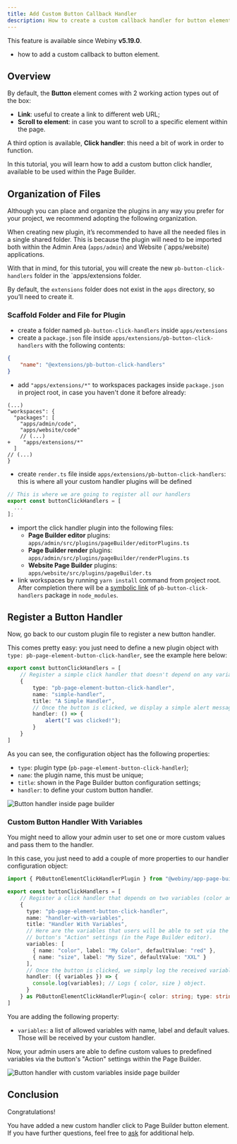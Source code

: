 ```yaml
---
title: Add Custom Button Callback Handler
description: How to create a custom callback handler for button element.
---
```



<!-- Include this when needed (e.g. when explaining a feature that was introduced in a specific Webiny version) -->

<Alert type="info" title="Can I Use This?">

This feature is available since Webiny **v5.19.0**.

</Alert>

<!-- Always include this section on top of the page. -->

<Alert type="success" title="What You’ll Learn">

- how to add a custom callback to button element.

</Alert>

## Overview

By default, the **Button** element comes with 2 working action types out of the box:

- **Link**: useful to create a link to different web URL;
- **Scroll to element**: in case you want to scroll to a specific element within the page.

A third option is available, **Click handler**: this need a bit of work in order to function.

In this tutorial, you will learn how to add a custom button click handler, available to be used within the Page Builder.

## Organization of Files

Although you can place and organize the plugins in any way you prefer for your project, we recommend adopting the following organization.

When creating new plugin, it’s recommended to have all the needed files in a single shared folder. This is because the plugin will need to be imported both within the Admin Area (`apps/admin`) and Website (`apps/website) applications.

With that in mind, for this tutorial, you will create the new `pb-button-click-handlers` folder in the `apps/extensions folder.


<Alert type="info">

By default, the `extensions` folder does not exist in the `apps` directory, so you’ll need to create it.

</Alert>

### Scaffold Folder and File for Plugin

- create a folder named `pb-button-click-handlers` inside `apps/extensions`
- create a `package.json` file inside `apps/extensions/pb-button-click-handlers` with the following contents:

```json apps/extensions/pb-button-click-handlers/package.json
{
    "name": "@extensions/pb-button-click-handlers"
}
```

- add `"apps/extensions/*"` to workspaces packages inside `package.json` in project root, in case you haven't done it before already:

```diff-js {project-root}/package.json
(...)
"workspaces": {
  "packages": [
    "apps/admin/code",
    "apps/website/code"
    // (...)
+    "apps/extensions/*"
  ]
// (...)
}
```

- create `render.ts` file inside `apps/extensions/pb-button-click-handlers`: this is where all your custom handler plugins will be defined

```ts apps/extensions/pb-button-click-handlers/editor.ts
// This is where we are going to register all our handlers
export const buttonClickHandlers = [
  ...
];
```

- import the click handler plugin into the following files:
  - **Page Builder editor** plugins: `apps/admin/src/plugins/pageBuilder/editorPlugins.ts`
  - **Page Builder render** plugins: `apps/admin/src/plugins/pageBuilder/renderPlugins.ts`
  - **Website Page Builder** plugins: `apps/website/src/plugins/pageBuilder.ts`
- link workspaces by running `yarn install` command from project root. After completion there will be a [symbolic link](https://en.wikipedia.org/wiki/Symbolic_link) of `pb-button-click-handlers` package in `node_modules`.

## Register a Button Handler
Now, go back to our custom plugin file to register a new button handler. 

This comes pretty easy: you just need to define a new plugin object with `type: pb-page-element-button-click-handler`, see the example here below:

```ts apps/extensions/pb-button-click-handlers/editor.ts
export const buttonClickHandlers = [
    // Register a simple click handler that doesn't depend on any variables.
    {
        type: "pb-page-element-button-click-handler",
        name: "simple-handler",
        title: "A Simple Handler",
        // Once the button is clicked, we display a simple alert message.
        handler: () => {
            alert("I was clicked!");
        }
    }
]
```
As you can see, the configuration object has the following properties: 

- `type`: plugin type (`pb-page-element-button-click-handler`);
- `name`: the plugin name, this must be unique;
- `title`: shown in the Page Builder button configuration settings;
- `handler`: to define your custom button handler.

![Button handler inside page builder](./assets/customize-button-callback-handler/01-button-handler-simple.png)

### Custom Button Handler With Variables
You might need to allow your admin user to set one or more custom values and pass them to the handler. 

In this case, you just need to add a couple of more properties to our handler configuration object: 

```ts apps/extensions/pb-button-click-handlers/editor.ts
import { PbButtonElementClickHandlerPlugin } from "@webiny/app-page-builder/types";

export const buttonClickHandlers = [
    // Register a click handler that depends on two variables (color and size).
    {
      type: "pb-page-element-button-click-handler",
      name: "handler-with-variables",
      title: "Handler With Variables",
      // Here are the variables that users will be able to set via the
      // button's "Action" settings (in the Page Builder editor).
      variables: [
        { name: "color", label: "My Color", defaultValue: "red" },
        { name: "size", label: "My Size", defaultValue: "XXL" }
      ],
      // Once the button is clicked, we simply log the received variables.
      handler: ({ variables }) => {
        console.log(variables); // Logs { color, size } object.
      }
    } as PbButtonElementClickHandlerPlugin<{ color: string; type: string }>
]
```

You are adding the following property:

- `variables`: a list of allowed variables with name, label and default values. Those will be received by your custom handler.

Now, your admin users are able to define custom values to predefined variables via the button's "Action" settings within the Page Builder.

![Button handler with custom variables inside page builder](./assets//customize-button-callback-handler/02-button-handler-variables.png)


## Conclusion

Congratulations!

You have added a new custom handler click to Page Builder button element.
If you have further questions, feel free to [ask](https://www.webiny.com/slack/) for additional help.
